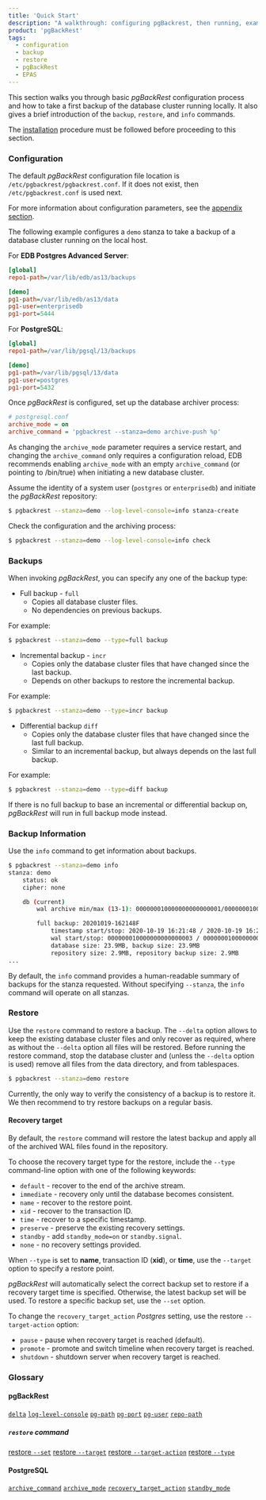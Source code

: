 ```yaml
---
title: 'Quick Start'
description: "A walkthrough: configuring pgBackrest, then running, examining and restoring a backup of a database cluster"
product: 'pgBackRest'
tags:
  - configuration
  - backup
  - restore
  - pgBackRest
  - EPAS
---
```



This section walks you through basic _pgBackRest_ configuration process and how to take a first backup of the database cluster running locally. It also gives a brief introduction of the `backup`, `restore`, and `info` commands.

The [installation](02-installation) procedure must be followed before proceeding to this section.

### Configuration

The default _pgBackRest_ configuration file location is `/etc/pgbackrest/pgbackrest.conf`. If it does not exist, then `/etc/pgbackrest.conf` is used next.

For more information about configuration parameters, see the [appendix section](97-appendix#configuration-reference).

The following example configures a `demo` stanza to take a backup of a database cluster running on the local host.

For **EDB Postgres Advanced Server**:

```ini
[global]
repo1-path=/var/lib/edb/as13/backups

[demo]
pg1-path=/var/lib/edb/as13/data
pg1-user=enterprisedb
pg1-port=5444
```

For **PostgreSQL**:

```ini
[global]
repo1-path=/var/lib/pgsql/13/backups

[demo]
pg1-path=/var/lib/pgsql/13/data
pg1-user=postgres
pg1-port=5432
```

Once _pgBackRest_ is configured, set up the database archiver process:

```ini
# postgresql.conf
archive_mode = on
archive_command = 'pgbackrest --stanza=demo archive-push %p'
```

As changing the `archive_mode` parameter requires a service restart, and changing the `archive_command` only requires a configuration reload, EDB recommends enabling `archive_mode` with an empty `archive_command` (or pointing to /bin/true) when initiating a new database cluster.

Assume the identity of a system user (`postgres` or `enterprisedb`) and initiate the _pgBackRest_ repository:

```bash
$ pgbackrest --stanza=demo --log-level-console=info stanza-create
```

Check the configuration and the archiving process:

```bash
$ pgbackrest --stanza=demo --log-level-console=info check
```

### Backups

When invoking _pgBackRest_, you can specify any one of the backup type:

* Full backup - `full`
  * Copies all database cluster files.
  * No dependencies on previous backups.

For example:

```bash
$ pgbackrest --stanza=demo --type=full backup
```

* Incremental backup - `incr`
  * Copies only the database cluster files that have changed since the last backup.
  * Depends on other backups to restore the incremental backup.

For example:

```bash
$ pgbackrest --stanza=demo --type=incr backup
```

* Differential backup `diff`
  * Copies only the database cluster files that have changed since the last full backup.
  * Similar to an incremental backup, but always depends on the last full backup.

For example:

```bash
$ pgbackrest --stanza=demo --type=diff backup
```

If there is no full backup to base an incremental or differential backup on, _pgBackRest_ will run in full backup mode instead.

### Backup Information

Use the `info` command to get information about backups.

```bash
$ pgbackrest --stanza=demo info
stanza: demo
    status: ok
    cipher: none

    db (current)
        wal archive min/max (13-1): 000000010000000000000001/000000010000000000000007

        full backup: 20201019-162148F
            timestamp start/stop: 2020-10-19 16:21:48 / 2020-10-19 16:21:58
            wal start/stop: 000000010000000000000003 / 000000010000000000000003
            database size: 23.9MB, backup size: 23.9MB
            repository size: 2.9MB, repository backup size: 2.9MB
...
```

By default, the `info` command provides a human-readable summary of backups for the stanza requested. Without specifying `--stanza`, the `info` command will operate on all stanzas.

### Restore

Use the `restore` command to restore a backup. The `--delta` option allows to keep the existing database cluster files and only recover as required, where as without the `--delta` option all files will be restored. Before running the restore command, stop the database cluster and (unless the `--delta` option is used) remove all files from the data directory, and from tablespaces.

```bash
$ pgbackrest --stanza=demo restore
```

Currently, the only way to verify the consistency of a backup is to restore it. We then recommend to try restore backups on a regular basis.

#### Recovery target

By default, the `restore` command will restore the latest backup and apply all of the archived WAL files found in the repository.

To choose the recovery target type for the restore, include the `--type` command-line option with one of the following keywords:

* `default` - recover to the end of the archive stream.
* `immediate` - recovery only until the database becomes consistent.
* `name` - recover to the restore point.
* `xid` - recover to the transaction ID.
* `time` - recover to a specific timestamp.
* `preserve` - preserve the existing recovery settings.
* `standby` - add `standby_mode=on` or `standby.signal`.
* `none` - no recovery settings provided.

When `--type` is set to **name**, transaction ID (**xid**), or **time**, use the `--target` option to specify a restore point.

_pgBackRest_ will automatically select the correct backup set to restore if a recovery target time is specified. Otherwise, the latest backup set will be used. To restore a specific backup set, use the `--set` option.

To change the `recovery_target_action` _Postgres_ setting, use the restore `--target-action` option:

* `pause` - pause when recovery target is reached (default).
* `promote` - promote and switch timeline when recovery target is reached.
* `shutdown` - shutdown server when recovery target is reached.

### Glossary

#### pgBackRest

[`delta`](https://pgbackrest.org/configuration.html#section-general/option-delta)
[`log-level-console`](https://pgbackrest.org/configuration.html#section-log/option-log-level-console)
[`pg-path`](https://pgbackrest.org/configuration.html#section-stanza/option-pg-path)
[`pg-port`](https://pgbackrest.org/configuration.html#section-stanza/option-pg-port)
[`pg-user`](https://pgbackrest.org/configuration.html#section-stanza/option-pg-user)
[`repo-path`](https://pgbackrest.org/configuration.html#section-repository/option-repo-path)

##### `restore` command

[restore `--set`](https://pgbackrest.org/command.html#command-restore/category-command/option-set)
[restore `--target`](https://pgbackrest.org/command.html#command-restore/category-command/option-target)
[restore `--target-action`](https://pgbackrest.org/command.html#command-restore/category-command/option-target-action)
[restore `--type`](https://pgbackrest.org/command.html#command-restore/category-command/option-type)

#### PostgreSQL

[`archive_command`](https://www.postgresql.org/docs/current/runtime-config-wal.html#GUC-ARCHIVE-COMMAND)
[`archive_mode`](https://www.postgresql.org/docs/current/runtime-config-wal.html#GUC-ARCHIVE-MODE)
[`recovery_target_action`](https://www.postgresql.org/docs/current/runtime-config-wal.html#GUC-RECOVERY-TARGET-ACTION)
[`standby_mode`](https://www.postgresql.org/docs/11/standby-settings.html#STANDBY-MODE)
